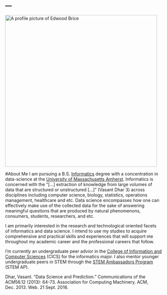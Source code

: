 ---
---
<link rel="stylesheet" href="edwoodbrice_styles" type="text/css">
<img src="images/edwood_profilepic.png" alt="A profile picture of Edwood Brice" width="488" height="488" class = "center">

#About Me 
I am pursuing a B.S. [Informatics](https://www.cics.umass.edu/informatics) degree with a concentration in data-science at the [University of Massachusetts Amherst](https://www.umass.edu). Informatics is concerned with the “[...] extraction of knowledge from large volumes of data that are structured or unstructured [...]” (Vasant Dhar 3) across disciplines including computer science, biology, statistics, operations management, healthcare and etc. Data science encompasses how one can effectively make use of the collected data for the sake of answering meaningful questions that are produced by natural phenomenons, consumers, students, researchers, and etc. 

I am primarily interested in the research and technological oriented facets of informatics and data science. I intend to use my studies to acquire comprehensive and practical skills and experiences that will support me throughout my academic career and the professional careers that follow.

I'm currently an undergraduate peer advior in the [College of Information and Computer Sciences](https://www.cics.umass.edu/) (CICS) for the informatics major. I also mentor younger undergraduate peers in STEM through the [STEM Ambassadors Program](https://www.stemapumass.org/) (STEM AP). 

Dhar, Vasant. "Data Science and Prediction." Communications of the ACM56.12 (2013): 64-73. Association for Computing Machinery. ACM, Dec. 2013. Web. 21 Sept. 2016.
